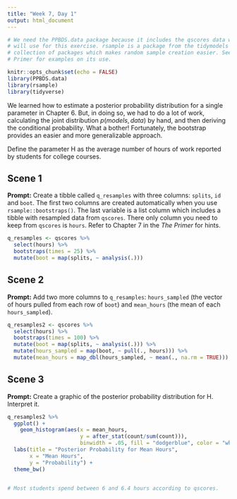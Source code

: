 ```yaml
---
title: "Week 7, Day 1"
output: html_document
---
```


```r
# We need the PPBDS.data package because it includes the qscores data which we
# will use for this exercise. rsample is a package from the tidymodels
# collection of packages which makes random sample creation easier. See The
# Primer for examples on its use.

knitr::opts_chunk$set(echo = FALSE)
library(PPBDS.data)
library(rsample)
library(tidyverse)
```

We learned how to estimate a posterior probability distribution for a single parameter in Chapter 6. But, in doing so, we had to do a lot of work, calculating the joint distribution 
$p(models, data)$ by hand, and then deriving the conditional probability. What a bother! Fortunately, the bootstrap provides an easier and more generalizable approach.

Define the parameter H as the average number of hours of work reported by students for college courses. 


## Scene 1

**Prompt:** Create a tibble called `q_resamples` with three columns: `splits`, `id` and `boot`.  The first two columns are created automatically when you use `rsample::bootstraps()`. The last variable is a list column which includes a tibble with resampled data from `qscores`. There only column you need to keep from `qscores` is `hours`. Refer to Chapter 7 in the *The Primer* for hints.

```r
q_resamples <- qscores %>%
  select(hours) %>%
  bootstraps(times = 25) %>%
  mutate(boot = map(splits, ~ analysis(.)))
```



## Scene 2

**Prompt:** Add two more columns to `q_resamples`: `hours_sampled` (the vector of hours pulled from each row of `boot`) and `mean_hours` (the mean of each `hours_sampled`). 

```r
q_resamples2 <- qscores %>%
  select(hours) %>%
  bootstraps(times = 100) %>%
  mutate(boot = map(splits, ~ analysis(.))) %>%
  mutate(hours_sampled = map(boot, ~ pull(., hours))) %>%
  mutate(mean_hours = map_dbl(hours_sampled, ~ mean(., na.rm = TRUE)))

```



## Scene 3

**Prompt:** Create a graphic of the posterior probability distribution for H. Interpret it.
```r
q_resamples2 %>%
  ggplot() +
    geom_histogram(aes(x = mean_hours, 
                       y = after_stat(count/sum(count))), 
                       binwidth = .05, fill = "dodgerblue", color = "white") +
  labs(title = "Posterior Probability for Mean Hours",
       x = "Mean Hours",
       y = "Probability") +
  theme_bw()


# Most students spend between 6 and 6.4 hours according to qscores.

```




